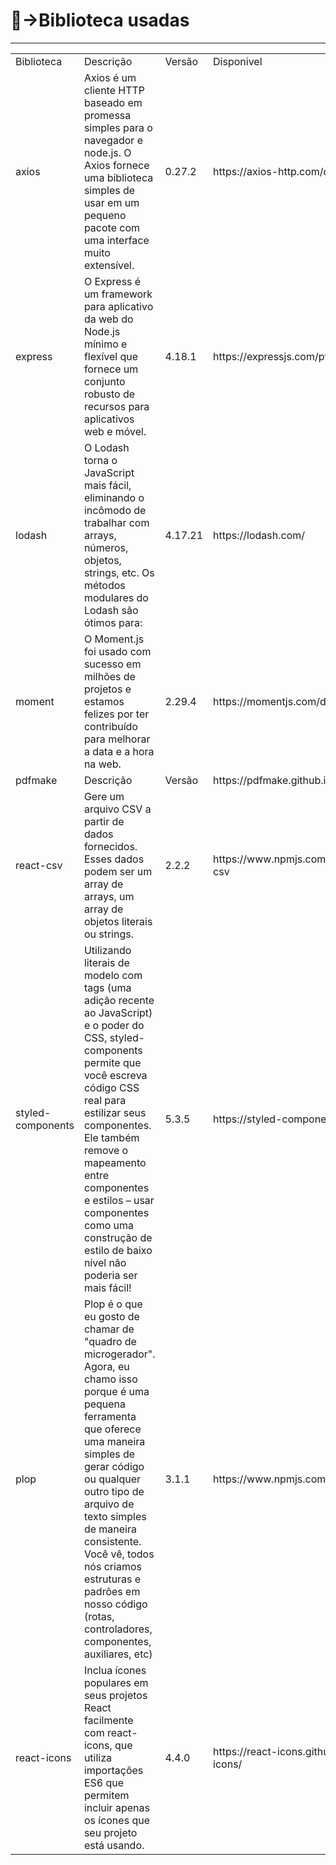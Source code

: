 
<Meta title='intro/Bibliotecas'/>

# 🤖→Biblioteca usadas
_________

<table>
    <tr>
        <td>Biblioteca</td>
        <td>Descrição</td>
        <td>Versão</td>
        <td>Disponivel</td>
    </tr>
    <tr>
        <td>axios</td>
        <td>Axios é um cliente HTTP baseado em promessa simples para o navegador e node.js. O Axios fornece uma biblioteca simples de usar em um pequeno pacote com uma interface muito extensível.</td>
        <td>0.27.2</td>
        <td><a>https://axios-http.com/docs/intro</a></td>
    </tr>
    <tr>
        <td>express</td>
        <td>O Express é um framework para aplicativo da web do Node.js mínimo e flexível que fornece um conjunto robusto de recursos para aplicativos web e móvel.</td>
        <td>4.18.1</td>
        <td><a>https://expressjs.com/pt-br/</a></td>
    </tr><tr>
        <td>lodash</td>
        <td>O Lodash torna o JavaScript mais fácil, eliminando o incômodo de trabalhar com arrays, números, objetos, strings, etc. Os métodos modulares do Lodash são ótimos para:</td>
        <td>4.17.21</td>
        <td><a>https://lodash.com/</a></td>
    </tr><tr>
        <td>moment</td>
        <td>O Moment.js foi usado com sucesso em milhões de projetos e estamos felizes por ter contribuído para melhorar a data e a hora na web. </td>
        <td>2.29.4</td>
        <td><a>https://momentjs.com/docs/</a></td>
    </tr><tr>
        <td>pdfmake</td>
        <td>Descrição</td>
        <td>Versão</td>
        <td><a>https://pdfmake.github.io/docs/0.1/</a></td>
    </tr>
    <tr>
        <td>react-csv</td>
        <td>Gere um arquivo CSV a partir de dados fornecidos.
        Esses dados podem ser um array de arrays, um array de objetos literais ou strings.
        </td>
        <td>2.2.2</td>
        <td><a>https://www.npmjs.com/package/react-csv</a></td>
    </tr>
    <tr>
        <td>styled-components</td>
        <td>Utilizando literais de modelo com tags (uma adição recente ao JavaScript) e o poder do CSS, styled-components permite que você escreva código CSS real para estilizar seus componentes. Ele também remove o mapeamento entre componentes e estilos – usar componentes como uma construção de estilo de baixo nível não poderia ser mais fácil!</td>
        <td>5.3.5</td>
        <td><a>https://styled-components.com/docs</a></td>
    </tr>
    <tr>
        <td>plop</td>
        <td>Plop é o que eu gosto de chamar de "quadro de microgerador". Agora, eu chamo isso porque é uma pequena ferramenta que oferece uma maneira simples de gerar código ou qualquer outro tipo de arquivo de texto simples de maneira consistente. Você vê, todos nós criamos estruturas e padrões em nosso código (rotas, controladores, componentes, auxiliares, etc)</td>
        <td>3.1.1</td>
        <td><a>https://www.npmjs.com/package/plop</a></td>
    </tr>
    <tr>
        <td>react-icons</td>
        <td>Inclua ícones populares em seus projetos React facilmente com react-icons, que utiliza importações ES6 que permitem incluir apenas os ícones que seu projeto está usando.</td>
        <td>4.4.0</td>
        <td><a>https://react-icons.github.io/react-icons/</a></td>
    </tr>
</table>




